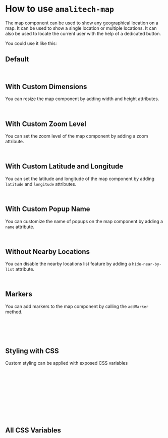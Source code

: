 
<Meta of={MapStories} />

# How to use `amalitech-map`

The map component can be used to show any geographical location on a map. 
It can be used to show a single location or multiple locations. 
It can also be used to locate the current user with the help of a dedicated button.

You could use it like this:

## Default

<Canvas of={MapStories.Default} />

```html
<amalitech-map></amalitech-map>
```

## With Custom Dimensions

You can resize the map component by adding width and height attributes.

<Canvas of={MapStories.WithCustomHeightAndWidth} />

```html
<amalitech-map width="50%" height="400px"></amalitech-map>
```

## With Custom Zoom Level

You can set the zoom level of the map component by adding a zoom attribute.

<Canvas of={MapStories.WithCustomZoomLevel} />

```html
<amalitech-map zoom="15"></amalitech-map>
```

## With Custom Latitude and Longitude

You can set the latitude and longitude of the map component by adding `latitude` and `longitude` attributes.

<Canvas of={MapStories.WithCustomCoordinates} />

```html
<amalitech-map latitude="4.894491592221901" longitude="-1.756363203403844"></amalitech-map>
```

## With Custom Popup Name

You can customize the name of popups on the map component by adding a `name` attribute.

<Canvas of={MapStories.WithCustomPopupName} />

```html
<amalitech-map latitude="5.6339642" longitude="-0.1514209" name="Amalitech Head Office Accra"></amalitech-map>
```

## Without Nearby Locations

You can disable the nearby locations list feature by adding a `hide-near-by-list` attribute.

<Canvas of={MapStories.WithoutNearByList} />

```html
<amalitech-map hide-near-by-list></amalitech-map>
```

## Markers

You can add markers to the map component by calling the `addMarker` method.

```javascript
  document.addEventListener('DOMContentLoaded', () => {
    const map = document.querySelector('amalitech-map') as any;
    map.addMarker(4.894491592221901, -1.756363203403844, 'Amalitech Head Office Takoradi');
  });
```

## Styling with CSS

Custom styling can be applied with exposed CSS variables

```html
<head>
    amalitech-map {
        --map-border-radius: 0.5rem;
        --map-coordinates-icon-color: #000;
        --map-coordinates-list-text-primary-color: #eee;
    }
</head>
<body>
    <amalitech-map></amalitech-map>
</body>
```

## All CSS Variables

```css
    amalitech-map {
        /* Map */
        --map-border-radius: 0.5rem; 

        /* Popup */
        --map-popup-font-weight: 600; 
        --map-popup-font-size: 1rem; 

        /* Coordinates List */
        --map-coordinates-list-border-width: 0.063rem; 
        --map-coordinates-list-border-radius: 0.4rem; 
        --map-coordinates-list-border-color: #e6e8f0; 
        --map-coordinates-list-padding-tb: 0.2rem; 
        --map-coordinates-list-padding-lr: 1rem; 
        --map-coordinates-list-margin-b: 0.4rem; 
        --map-coordinates-list-hover-bg: #e6e8f0; 

        /* Coordinates Icon */
        --map-coordinates-icon-color: #dd5928; 

        /* Landmark Text */
        --map-landmark-text-font-size: 1.2rem; 

        /* Coordinates List Text */
        --map-coordinates-list-text-primary-size: 1rem; 
        --map-coordinates-list-text-primary-color: #dd5928; 
        --map-coordinates-list-text-secondary-color: #474d66; 
        --map-coordinates-list-text-secondary-size: 1rem; 
    }
```